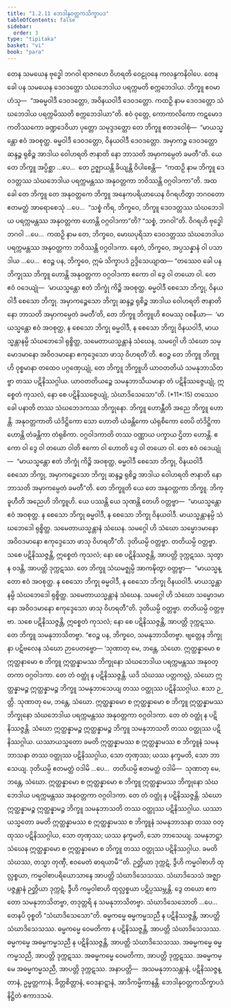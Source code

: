 ```yaml
---
title: "1.2.11 ဘေဒါနုဝတ္တကသိက္ခာပဒ"
tableOfContents: false
sidebar:
  order: 3
type: "tipitaka"
basket: "vi"
book: "para"
---
```



<DynamicBreadcrumb />

<Division number="417" book="para">

<Paragraph number="1704" book="para">
တေန သမယေန ဗုဒ္ဓေါ ဘဂဝါ ရာဇဂဟေ ဝိဟရတိ ဝေဠုဝနေ ကလန္ဒကနိဝါပေ. တေန ခေါ ပန သမယေန ဒေဝဒတ္တော သံဃဘေဒါယ ပရက္ကမတိ စက္ကဘေဒါယ. ဘိက္ခူ ဧဝမာဟံသု—  “အဓမ္မဝါဒီ ဒေဝဒတ္တော, အဝိနယဝါဒီ ဒေဝဒတ္တော. ကထဉှိ နာမ ဒေဝဒတ္တော သံဃဘေဒါယ ပရက္ကမိဿတိ စက္ကဘေဒါယာ”တိ. ဧဝံ ဝုတ္တေ, ကောကာလိကော ကဋမောဒကတိဿကော ခဏ္ဍဒေဝိယာ ပုတ္တော သမုဒ္ဒဒတ္တော တေ ဘိက္ခူ ဧတဒဝေါစုံ—  “မာယသ္မန္တော ဧဝံ အဝစုတ္ထ. ဓမ္မဝါဒီ ဒေဝဒတ္တော, ဝိနယဝါဒီ ဒေဝဒတ္တော. အမှာကဉ္စ ဒေဝဒတ္တော ဆန္ဒဉ္စ ရုစိဉ္စ အာဒါယ ဝေါဟရတိ ဇာနာတိ နော ဘာသတိ အမှာကမ္ပေတံ ခမတီ”တိ. ယေ တေ ဘိက္ခူ အပ္ပိစ္ဆာ …ပေ…  တေ ဥဇ္ဈာယန္တိ ခိယျန္တိ ဝိပါစေန္တိ—  “ကထဉှိ နာမ ဘိက္ခူ ဒေဝဒတ္တဿ သံဃဘေဒါယ ပရက္ကမန္တဿ အနုဝတ္တကာ ဘဝိဿန္တိ ဝဂ္ဂဝါဒကာ”တိ.
</Paragraph>

<Paragraph number="1705" book="para">
အထ ခေါ တေ ဘိက္ခူ တေ အနုဝတ္တကေ ဘိက္ခူ အနေကပရိယာယေန ဝိဂရဟိတွာ ဘဂဝတော ဧတမတ္ထံ အာရောစေသုံ …ပေ…  “သစ္စံ ကိရ, ဘိက္ခဝေ, ဘိက္ခူ ဒေဝဒတ္တဿ သံဃဘေဒါယ ပရက္ကမန္တဿ အနုဝတ္တကာ ဟောန္တိ ဝဂ္ဂဝါဒကာ”တိ? “သစ္စံ, ဘဂဝါ”တိ. ဝိဂရဟိ ဗုဒ္ဓေါ ဘဂဝါ …ပေ…  ကထဉှိ နာမ တေ, ဘိက္ခဝေ, မောဃပုရိသာ ဒေဝဒတ္တဿ သံဃဘေဒါယ ပရက္ကမန္တဿ အနုဝတ္တကာ ဘဝိဿန္တိ ဝဂ္ဂဝါဒကာ. နေတံ, ဘိက္ခဝေ, အပ္ပသန္နာနံ ဝါ ပသာဒါယ …ပေ…  ဧဝဉ္စ ပန, ဘိက္ခဝေ, ဣမံ သိက္ခာပဒံ ဥဒ္ဒိသေယျာထ—
</Paragraph>

</Division>
<Division number="418" book="para">

<Paragraph number="1706" book="para">
<Emphasis>“တဿေဝ ခေါ ပန ဘိက္ခုဿ ဘိက္ခူ ဟောန္တိ အနုဝတ္တကာ ဝဂ္ဂဝါဒကာ ဧကော ဝါ ဒွေ ဝါ တယော ဝါ. တေ ဧဝံ ဝဒေယျုံ—  ‘မာယသ္မန္တော ဧတံ ဘိက္ခုံ ကိဉ္စိ အဝစုတ္ထ. ဓမ္မဝါဒီ စေသော ဘိက္ခု, ဝိနယဝါဒီ စေသော ဘိက္ခု. အမှာကဉ္စေသော ဘိက္ခု ဆန္ဒဉ္စ ရုစိဉ္စ အာဒါယ ဝေါဟရတိ ဇာနာတိ နော ဘာသတိ အမှာကမ္ပေတံ ခမတီ’တိ, တေ ဘိက္ခူ ဘိက္ခူဟိ ဧဝမဿု ဝစနီယာ—  ‘မာယသ္မန္တော ဧဝံ အဝစုတ္ထ, န စေသော ဘိက္ခု ဓမ္မဝါဒီ, န စေသော ဘိက္ခု ဝိနယဝါဒီ, မာယသ္မန္တာနမ္ပိ သံဃဘေဒေါ ရုစ္စိတ္ထ, သမေတာယသ္မန္တာနံ သံဃေန, သမဂ္ဂေါ ဟိ သံဃော သမ္မောဒမာနော အဝိဝဒမာနော ဧကုဒ္ဒေသော ဖာသု ဝိဟရတီ’တိ. ဧဝဉ္စ တေ ဘိက္ခူ ဘိက္ခူဟိ ဝုစ္စမာနာ တထေဝ ပဂ္ဂဏှေယျုံ, တေ ဘိက္ခူ ဘိက္ခူဟိ ယာဝတတိယံ သမနုဘာသိတဗ္ဗာ တဿ ပဋိနိဿဂ္ဂါယ. ယာဝတတိယဉ္စေ သမနုဘာသိယမာနာ တံ ပဋိနိဿဇ္ဇေယျုံ, ဣစ္စေတံ ကုသလံ, နော စေ ပဋိနိဿဇ္ဇေယျုံ, သံဃာဒိသေသော”</Emphasis>တိ. (*11*:<Emphasis>15</Emphasis>)
</Paragraph>

</Division>
<Division number="419" book="para">

<Paragraph number="1707" book="para">
<Emphasis>တဿေဝ ခေါ ပနာ</Emphasis>တိ တဿ သံဃဘေဒကဿ ဘိက္ခုနော.
</Paragraph>

<Paragraph number="1708" book="para">
<Emphasis>ဘိက္ခူ ဟောန္တီ</Emphasis>တိ အညေ ဘိက္ခူ ဟောန္တိ.
</Paragraph>

<Paragraph number="1709" book="para">
<Emphasis>အနုဝတ္တကာ</Emphasis>တိ ယံဒိဋ္ဌိကော သော ဟောတိ ယံခန္တိကော ယံရုစိကော တေပိ တံဒိဋ္ဌိကာ ဟောန္တိ တံခန္တိကာ တံရုစိကာ.
</Paragraph>

<Paragraph number="1710" book="para">
<Emphasis>ဝဂ္ဂဝါဒကာ</Emphasis>တိ တဿ ဝဏ္ဏာယ ပက္ခာယ ဌိတာ ဟောန္တိ.
</Paragraph>

<Paragraph number="1711" book="para">
<Emphasis>ဧကော ဝါ ဒွေ ဝါ တယော ဝါ</Emphasis>တိ ဧကော ဝါ ဟောတိ ဒွေ ဝါ တယော ဝါ. တေ ဧဝံ ဝဒေယျုံ—  “မာယသ္မန္တော ဧတံ ဘိက္ခုံ ကိဉ္စိ အဝစုတ္ထ, ဓမ္မဝါဒီ စေသော ဘိက္ခု, ဝိနယဝါဒီ စေသော ဘိက္ခု, အမှာကဉ္စေသော ဘိက္ခု ဆန္ဒဉ္စ ရုစိဉ္စ အာဒါယ ဝေါဟရတိ ဇာနာတိ နော ဘာသတိ အမှာကမ္ပေတံ ခမတီ”တိ.
</Paragraph>

<Paragraph number="1712" book="para">
<Emphasis>တေ ဘိက္ခူ</Emphasis>တိ ယေ တေ အနုဝတ္တကာ ဘိက္ခူ.
</Paragraph>

<Paragraph number="1713" book="para">
<Emphasis>ဘိက္ခူဟီ</Emphasis>တိ အညေဟိ ဘိက္ခူဟိ.
</Paragraph>

<Paragraph number="1714" book="para">
ယေ ပဿန္တိ ယေ သုဏန္တိ တေဟိ ဝတ္တဗ္ဗာ—  “မာယသ္မန္တော ဧဝံ အဝစုတ္ထ. န စေသော ဘိက္ခု ဓမ္မဝါဒီ, န စေသော ဘိက္ခု ဝိနယဝါဒီ. မာယသ္မန္တာနမ္ပိ သံဃဘေဒေါ ရုစ္စိတ္ထ. သမေတာယသ္မန္တာနံ သံဃေန. သမဂ္ဂေါ ဟိ သံဃော သမ္မောဒမာနော အဝိဝဒမာနော ဧကုဒ္ဒေသော ဖာသု ဝိဟရတီ”တိ. ဒုတိယမ္ပိ ဝတ္တဗ္ဗာ. တတိယမ္ပိ ဝတ္တဗ္ဗာ. သစေ ပဋိနိဿဇ္ဇန္တိ, ဣစ္စေတံ ကုသလံ; နော စေ ပဋိနိဿဇ္ဇန္တိ, အာပတ္တိ ဒုက္ကဋဿ. သုတွာ န ဝဒန္တိ, အာပတ္တိ ဒုက္ကဋဿ. တေ ဘိက္ခူ သံဃမဇ္ဈမ္ပိ အာကဍ္ဎိတွာ ဝတ္တဗ္ဗာ—  “မာယသ္မန္တော ဧဝံ အဝစုတ္ထ. န စေသော ဘိက္ခု ဓမ္မဝါဒီ, န စေသော ဘိက္ခု ဝိနယဝါဒီ. မာယသ္မန္တာနမ္ပိ သံဃဘေဒေါ ရုစ္စိတ္ထ. သမေတာယသ္မန္တာနံ သံဃေန. သမဂ္ဂေါ ဟိ သံဃော သမ္မောဒမာနော အဝိဝဒမာနော ဧကုဒ္ဒေသော ဖာသု ဝိဟရတီ”တိ. ဒုတိယမ္ပိ ဝတ္တဗ္ဗာ. တတိယမ္ပိ ဝတ္တဗ္ဗာ. သစေ ပဋိနိဿဇ္ဇန္တိ, ဣစ္စေတံ ကုသလံ; နော စေ ပဋိနိဿဇ္ဇန္တိ, အာပတ္တိ ဒုက္ကဋဿ. တေ ဘိက္ခူ သမနုဘာသိတဗ္ဗာ. “ဧဝဉ္စ ပန, ဘိက္ခဝေ, သမနုဘာသိတဗ္ဗာ. ဗျတ္တေန ဘိက္ခုနာ ပဋိဗလေန သံဃော ဉာပေတဗ္ဗော—
</Paragraph>

</Division>
<Division number="420" book="para">

<Paragraph number="1715" book="para">
‘သုဏာတု မေ, ဘန္တေ, သံဃော. ဣတ္ထန္နာမော စ ဣတ္ထနာမော စ ဘိက္ခူ ဣတ္ထန္နာမဿ ဘိက္ခုနော သံဃဘေဒါယ ပရက္ကမန္တဿ အနုဝတ္တကာ ဝဂ္ဂဝါဒကာ. တေ တံ ဝတ္ထုံ န ပဋိနိဿဇ္ဇန္တိ. ယဒိ သံဃဿ ပတ္တကလ္လံ, သံဃော ဣတ္ထန္နာမဉ္စ ဣတ္ထန္နာမဉ္စ ဘိက္ခူ သမနုဘာသေယျ တဿ ဝတ္ထုဿ ပဋိနိဿဂ္ဂါယ. ဧသာ ဉတ္တိ.
</Paragraph>

<Paragraph number="1716" book="para">
သုဏာတု မေ, ဘန္တေ, သံဃော. ဣတ္ထန္နာမော စ ဣတ္ထန္နာမော စ ဘိက္ခူ ဣတ္ထန္နာမဿ ဘိက္ခုနော သံဃဘေဒါယ ပရက္ကမန္တဿ အနုဝတ္တကာ ဝဂ္ဂဝါဒကာ. တေ တံ ဝတ္ထုံ န ပဋိနိဿဇ္ဇန္တိ. သံဃော ဣတ္ထန္နာမဉ္စ ဣတ္ထန္နာမဉ္စ ဘိက္ခူ သမနုဘာသတိ တဿ ဝတ္ထုဿ ပဋိနိဿဂ္ဂါယ. ယဿာယသ္မတော ခမတိ ဣတ္ထန္နာမဿ စ ဣတ္ထန္နာမဿ စ ဘိက္ခူနံ သမနုဘာသနာ တဿ ဝတ္ထုဿ ပဋိနိဿဂ္ဂါယ, သော တုဏှဿ; ယဿ နက္ခမတိ, သော ဘာသေယျ.
</Paragraph>

<Paragraph number="1717" book="para">
ဒုတိယမ္ပိ ဧတမတ္ထံ ဝဒါမိ …ပေ…  တတိယမ္ပိ ဧတမတ္ထံ ဝဒါမိ—  သုဏာတု မေ, ဘန္တေ, သံဃော. ဣတ္ထန္နာမော စ ဣတ္ထန္နာမော စ ဘိက္ခူ ဣတ္ထန္နာမဿ ဘိက္ခုနော သံဃဘေဒါယ ပရက္ကမန္တဿ အနုဝတ္တကာ ဝဂ္ဂဝါဒကာ. တေ တံ ဝတ္ထုံ န ပဋိနိဿဇ္ဇန္တိ. သံဃော ဣတ္ထန္နာမဉ္စ ဣတ္ထန္နာမဉ္စ ဘိက္ခူ သမနုဘာသတိ တဿ ဝတ္ထုဿ ပဋိနိဿဂ္ဂါယ. ယဿာယသ္မတော ခမတိ ဣတ္ထန္နာမဿ စ ဣတ္ထန္နာမဿ စ ဘိက္ခူနံ သမနုဘာသနာ တဿ ဝတ္ထုဿ ပဋိနိဿဂ္ဂါယ, သော တုဏှဿ; ယဿ နက္ခမတိ, သော ဘာသေယျ.
</Paragraph>

<Paragraph number="1718" book="para">
သမနုဘဋ္ဌာ သံဃေန ဣတ္ထန္နာမော စ ဣတ္ထန္နာမော စ ဘိက္ခူ တဿ ဝတ္ထုဿ ပဋိနိဿဂ္ဂါယ. ခမတိ သံဃဿ, တသ္မာ တုဏှီ, ဧဝမေတံ ဓာရယာမီ’”တိ.
</Paragraph>

</Division>
<Division number="421" book="para">

<Paragraph number="1719" book="para">
ဉတ္တိယာ ဒုက္ကဋံ, ဒွီဟိ ကမ္မဝါစာဟိ ထုလ္လစ္စယာ, ကမ္မဝါစာပရိယောသာနေ အာပတ္တိ သံဃာဒိသေသဿ. သံဃာဒိသေသံ အဇ္ဈာပဇ္ဇန္တာနံ ဉတ္တိယာ ဒုက္ကဋံ, ဒွီဟိ ကမ္မဝါစာဟိ ထုလ္လစ္စယာ ပဋိပ္ပဿမ္ဘန္တိ. ဒွေ တယော ဧကတော သမနုဘာသိတဗ္ဗာ, တဒုတ္တရိ န သမနုဘာသိတဗ္ဗာ.
</Paragraph>

<Paragraph number="1720" book="para">
<Emphasis>သံဃာဒိသေသော</Emphasis>တိ …ပေ…  တေနပိ ဝုစ္စတိ “သံဃာဒိသေသော”တိ.
</Paragraph>

</Division>
<Division number="422" book="para">

<Paragraph number="1721" book="para">
ဓမ္မကမ္မေ ဓမ္မကမ္မသညီ န ပဋိနိဿဇ္ဇန္တိ, အာပတ္တိ သံဃာဒိသေသဿ.
</Paragraph>

<Paragraph number="1722" book="para">
ဓမ္မကမ္မေ ဝေမတိကာ န ပဋိနိဿဇ္ဇန္တိ, အာပတ္တိ သံဃာဒိသေသဿ.
</Paragraph>

<Paragraph number="1723" book="para">
ဓမ္မကမ္မေ အဓမ္မကမ္မသညီ န ပဋိနိဿဇ္ဇန္တိ, အာပတ္တိ သံဃာဒိသေသဿ.
</Paragraph>

<Paragraph number="1724" book="para">
အဓမ္မကမ္မေ ဓမ္မကမ္မသညီ, အာပတ္တိ ဒုက္ကဋဿ.
</Paragraph>

<Paragraph number="1725" book="para">
အဓမ္မကမ္မေ ဝေမတိကာ, အာပတ္တိ ဒုက္ကဋဿ.
</Paragraph>

<Paragraph number="1726" book="para">
အဓမ္မကမ္မေ အဓမ္မကမ္မသညီ, အာပတ္တိ ဒုက္ကဋဿ.
</Paragraph>

</Division>
<Division number="423" book="para">

<Paragraph number="1727" book="para">
အနာပတ္တိ—  အသမနုဘာသန္တာနံ, ပဋိနိဿဇ္ဇန္တာနံ, ဥမ္မတ္တကာနံ, ခိတ္တစိတ္တာနံ, ဝေဒနာဋ္ဋာနံ, အာဒိကမ္မိကာနန္တိ.

</Paragraph>
</Division>

<Paragraph number="1728" type="center" book="para">
ဘေဒါနုဝတ္တကသိက္ခာပဒံ နိဋ္ဌိတံ ဧကာဒသမံ.
</Paragraph>